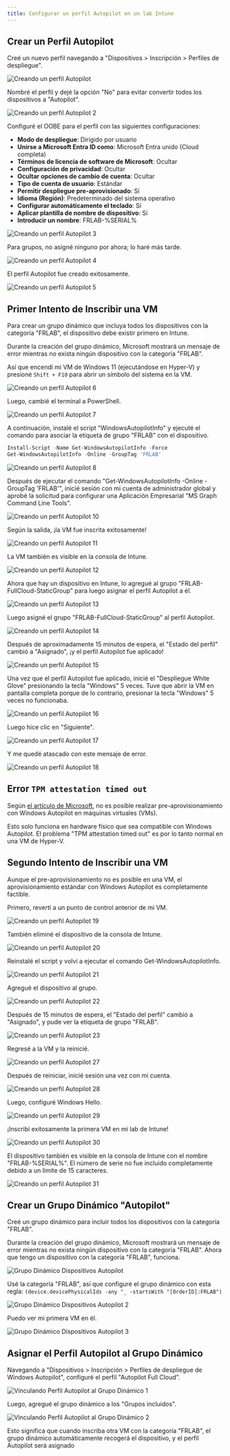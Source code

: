 ```yaml
---  
title: Configurar un perfil Autopilot en un lab Intune  
---
```


## Crear un Perfil Autopilot

Creé un nuevo perfil navegando a "Dispositivos > Inscripción > Perfiles de despliegue".

![Creando un perfil Autopilot](/images/intune/intune-lab/m365-business-premium-tenant-intune-lab-1.png)

Nombré el perfil y dejé la opción "No" para evitar convertir todos los dispositivos a "Autopilot".

![Creando un perfil Autopilot 2](/images/intune/intune-lab/m365-business-premium-tenant-intune-lab-2.png)

Configuré el OOBE para el perfil con las siguientes configuraciones:

- **Modo de despliegue**: Dirigido por usuario
- **Unirse a Microsoft Entra ID como**: Microsoft Entra unido (Cloud completa)
- **Términos de licencia de software de Microsoft**: Ocultar
- **Configuración de privacidad**: Ocultar
- **Ocultar opciones de cambio de cuenta**: Ocultar
- **Tipo de cuenta de usuario**: Estándar
- **Permitir despliegue pre-aprovisionado**: Sí
- **Idioma (Región)**: Predeterminado del sistema operativo
- **Configurar automáticamente el teclado**: Sí
- **Aplicar plantilla de nombre de dispositivo**: Sí
- **Introducir un nombre**: FRLAB-%SERIAL%

![Creando un perfil Autopilot 3](/images/intune/intune-lab/m365-business-premium-tenant-intune-lab-3.png)

Para grupos, no asigné ninguno por ahora; lo haré más tarde.

![Creando un perfil Autopilot 4](/images/intune/intune-lab/m365-business-premium-tenant-intune-lab-4.png)

El perfil Autopilot fue creado exitosamente.

![Creando un perfil Autopilot 5](/images/intune/intune-lab/m365-business-premium-tenant-intune-lab-5.png)

## Primer Intento de Inscribir una VM

Para crear un grupo dinámico que incluya todos los dispositivos con la categoría "FRLAB", el dispositivo debe existir primero en Intune.

<Callout type="warn">
Durante la creación del grupo dinámico, Microsoft mostrará un mensaje de error mientras no exista ningún dispositivo con la categoría "FRLAB".
</Callout>

Así que encendí mi VM de Windows 11 (ejecutándose en Hyper-V) y presioné `Shift + F10` para abrir un símbolo del sistema en la VM.

![Creando un perfil Autopilot 6](/images/intune/intune-lab/m365-business-premium-tenant-intune-lab-6.png)

Luego, cambié el terminal a PowerShell.

![Creando un perfil Autopilot 7](/images/intune/intune-lab/m365-business-premium-tenant-intune-lab-7.png)

A continuación, instalé el script "WindowsAutopilotInfo" y ejecuté el comando para asociar la etiqueta de grupo "FRLAB" con el dispositivo.

```ps1
Install-Script -Name Get-WindowsAutopilotInfo -Force
Get-WindowsAutopilotInfo -Online -GroupTag 'FRLAB'
```
![Creando un perfil Autopilot 8](/images/intune/intune-lab/m365-business-premium-tenant-intune-lab-8.png)

Después de ejecutar el comando "Get-WindowsAutopilotInfo -Online -GroupTag 'FRLAB'", inicié sesión con mi cuenta de administrador global y aprobé la solicitud para configurar una Aplicación Empresarial "MS Graph Command Line Tools".

![Creando un perfil Autopilot 10](/images/intune/intune-lab/m365-business-premium-tenant-intune-lab-10.png)

Según la salida, ¡la VM fue inscrita exitosamente!

![Creando un perfil Autopilot 11](/images/intune/intune-lab/m365-business-premium-tenant-intune-lab-11.png)

La VM también es visible en la consola de Intune.

![Creando un perfil Autopilot 12](/images/intune/intune-lab/m365-business-premium-tenant-intune-lab-12.png)

Ahora que hay un dispositivo en Intune, lo agregué al grupo "FRLAB-FullCloud-StaticGroup" para luego asignar el perfil Autopilot a él.

![Creando un perfil Autopilot 13](/images/intune/intune-lab/m365-business-premium-tenant-intune-lab-13.png)

Luego asigné el grupo "FRLAB-FullCloud-StaticGroup" al perfil Autopilot.

![Creando un perfil Autopilot 14](/images/intune/intune-lab/m365-business-premium-tenant-intune-lab-14.png)

Después de aproximadamente 15 minutos de espera, el "Estado del perfil" cambió a "Asignado", ¡y el perfil Autopilot fue aplicado!

![Creando un perfil Autopilot 15](/images/intune/intune-lab/m365-business-premium-tenant-intune-lab-15.png)

Una vez que el perfil Autopilot fue aplicado, inicié el "Despliegue White Glove" presionando la tecla "Windows" 5 veces.
<Callout type="warn">
Tuve que abrir la VM en pantalla completa porque de lo contrario, presionar la tecla "Windows" 5 veces no funcionaba.
</Callout>

![Creando un perfil Autopilot 16](/images/intune/intune-lab/m365-business-premium-tenant-intune-lab-16.png)

Luego hice clic en "Siguiente".

![Creando un perfil Autopilot 17](/images/intune/intune-lab/m365-business-premium-tenant-intune-lab-17.png)

Y me quedé atascado con este mensaje de error.

![Creando un perfil Autopilot 18](/images/intune/intune-lab/m365-business-premium-tenant-intune-lab-18.png)

## Error `TPM attestation timed out`

Según [el artículo de Microsoft](https://learn.microsoft.com/en-us/autopilot/known-issues#pre-provisioning-gives-an-error-screen), no es posible realizar pre-aprovisionamiento con Windows Autopilot en máquinas virtuales (VMs).

<Callout type="warn">
Esto solo funciona en hardware físico que sea compatible con Windows Autopilot.
El problema "TPM attestation timed out" es por lo tanto normal en una VM de Hyper-V.
</Callout>

## Segundo Intento de Inscribir una VM

Aunque el pre-aprovisionamiento no es posible en una VM, el aprovisionamiento estándar con Windows Autopilot es completamente factible.

Primero, revertí a un punto de control anterior de mi VM.

![Creando un perfil Autopilot 19](/images/intune/intune-lab/m365-business-premium-tenant-intune-lab-19.png)

También eliminé el dispositivo de la consola de Intune.

![Creando un perfil Autopilot 20](/images/intune/intune-lab/m365-business-premium-tenant-intune-lab-20.png)

Reinstalé el script y volví a ejecutar el comando Get-WindowsAutopilotInfo.

![Creando un perfil Autopilot 21](/images/intune/intune-lab/m365-business-premium-tenant-intune-lab-21.png)

Agregué el dispositivo al grupo.

![Creando un perfil Autopilot 22](/images/intune/intune-lab/m365-business-premium-tenant-intune-lab-22.png)

Después de 15 minutos de espera, el "Estado del perfil" cambió a "Asignado", y pude ver la etiqueta de grupo "FRLAB".

![Creando un perfil Autopilot 23](/images/intune/intune-lab/m365-business-premium-tenant-intune-lab-23.png)

Regresé a la VM y la reinicié.

![Creando un perfil Autopilot 27](/images/intune/intune-lab/m365-business-premium-tenant-intune-lab-27.png)

Después de reiniciar, inicié sesión una vez con mi cuenta.

![Creando un perfil Autopilot 28](/images/intune/intune-lab/m365-business-premium-tenant-intune-lab-28.png)

Luego, configuré Windows Hello.

![Creando un perfil Autopilot 29](/images/intune/intune-lab/m365-business-premium-tenant-intune-lab-29.png)

¡Inscribí exitosamente la primera VM en mi lab de Intune!

![Creando un perfil Autopilot 30](/images/intune/intune-lab/m365-business-premium-tenant-intune-lab-30.png)

El dispositivo también es visible en la consola de Intune con el nombre "FRLAB-%SERIAL%". El número de serie no fue incluido completamente debido a un límite de 15 caracteres.

![Creando un perfil Autopilot 31](/images/intune/intune-lab/m365-business-premium-tenant-intune-lab-31.png)

## Crear un Grupo Dinámico "Autopilot"

Creé un grupo dinámico para incluir todos los dispositivos con la categoría "FRLAB".

<Callout type="warn">
Durante la creación del grupo dinámico, Microsoft mostrará un mensaje de error mientras no exista ningún dispositivo con la categoría "FRLAB". Ahora que tengo un dispositivo con la categoría "FRLAB", funciona.
</Callout>

![Grupo Dinámico Dispositivos Autopilot](/images/intune/intune-lab/m365-business-premium-tenant-intune-lab-dynamic-group-1.png)

Usé la categoría "FRLAB", así que configuré el grupo dinámico con esta regla: `(device.devicePhysicalIds -any "_ -startsWith "[OrderID]:FRLAB")`

![Grupo Dinámico Dispositivos Autopilot 2](/images/intune/intune-lab/m365-business-premium-tenant-intune-lab-dynamic-group-2.png)

Puedo ver mi primera VM en él.

![Grupo Dinámico Dispositivos Autopilot 3](/images/intune/intune-lab/m365-business-premium-tenant-intune-lab-dynamic-group-3.png)

## Asignar el Perfil Autopilot al Grupo Dinámico

Navegando a "Dispositivos > Inscripción > Perfiles de despliegue de Windows Autopilot", configuré el perfil "Autopilot Full Cloud".

![Vinculando Perfil Autopilot al Grupo Dinámico 1](/images/intune/intune-lab/link-autopilot-full-cloud-to-dynamicgroup-1.png)

Luego, agregué el grupo dinámico a los "Grupos incluidos".

![Vinculando Perfil Autopilot al Grupo Dinámico 2](/images/intune/intune-lab/link-autopilot-full-cloud-to-dynamicgroup-2.png)

Esto significa que cuando inscriba otra VM con la categoría "FRLAB", el grupo dinámico automáticamente recogerá el dispositivo, y el perfil Autopilot será asignado